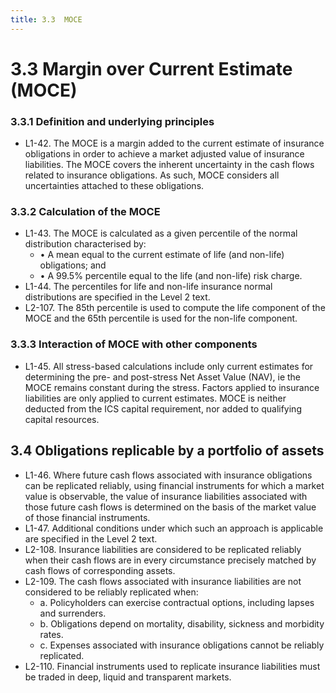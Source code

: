 ```yaml
---
title: 3.3  MOCE
---
```

# 3.3  Margin over Current Estimate (MOCE)
### 3.3.1  Definition and underlying principles
- L1-42. The MOCE is a margin added to the current estimate of insurance obligations in order to achieve a market adjusted value of insurance liabilities. The MOCE covers the inherent uncertainty in the cash flows related to insurance obligations. As such, MOCE considers all uncertainties attached to these obligations.

### 3.3.2  Calculation of the MOCE
- L1-43.  The MOCE is calculated as a given percentile of the normal distribution characterised by:
    - • A mean equal to the current estimate of life (and non-life) obligations; and
    - • A 99.5% percentile equal to the life (and non-life) risk charge.
- L1-44.  The percentiles for life and non-life insurance normal distributions are specified in the Level 2 text.
- L2-107. The 85th percentile is used to compute the life component of the MOCE and the 65th percentile is used for the non-life component.

### 3.3.3  Interaction of MOCE with other components
- L1-45. All stress-based calculations include only current estimates for determining the pre- and post-stress Net Asset Value (NAV), ie the MOCE remains constant during the stress. Factors applied to insurance liabilities are only applied to current estimates. MOCE is neither deducted from the ICS capital requirement, nor added to qualifying capital resources.

## 3.4  Obligations replicable by a portfolio of assets
- L1-46. Where future cash flows associated with insurance obligations can be replicated reliably, using financial instruments for which a market value is observable, the value of insurance liabilities associated with those future cash flows is determined on the basis of the market value of those financial instruments.
- L1-47.  Additional conditions under which such an approach is applicable are specified in the Level 2 text.
- L2-108. Insurance liabilities are considered to be replicated reliably when their cash flows are in every circumstance precisely matched by cash flows of corresponding assets.
- L2-109. The cash flows associated with insurance liabilities are not considered to be reliably replicated when:
    - a.  Policyholders can exercise contractual options, including lapses and surrenders.
    - b.  Obligations depend on mortality, disability, sickness and morbidity rates.
    - c.  Expenses associated with insurance obligations cannot be reliably replicated.
- L2-110. Financial instruments used to replicate insurance liabilities must be traded in deep, liquid and transparent markets.
